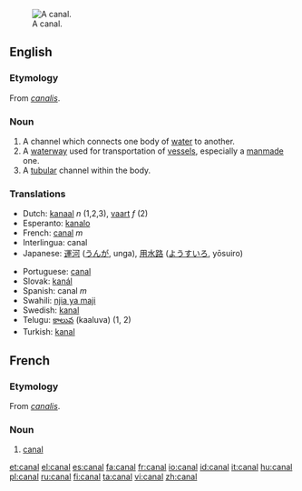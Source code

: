[[Image:Mittellandkanal near minden germany.jpg|thumb|right|A canal.]]
==English==

=== Etymology ===
From {{L.}} ''[[canalis]]''.

=== Noun ===
{{wikipedia}}{{en-noun}}
# A channel which connects one body of [[water]] to another.
# A [[waterway]] used for transportation of [[vessel]]s, especially a [[manmade]] one.
# A [[tubular]] channel within the body.

===Translations===
{{top}}
*Dutch: [[kanaal]] ''n'' (1,2,3), [[vaart]] ''f'' (2)
*Esperanto: [[kanalo]]
*French: [[#French|canal]] ''m''
*Interlingua: canal
*Japanese: [[運河]] ([[うんが]], unga), [[用水路]] ([[ようすいろ]], yōsuiro)
{{mid}}
*Portuguese: [[#Portuguese|canal]] {{m}}
*Slovak: [[kanál]]
*Spanish: canal ''m''
*Swahili: [[njia ya maji]]
*Swedish: [[kanal]]
*Telugu: [[కాలువ]] (kaaluva) (1, 2)
*Turkish: [[kanal]]
{{bottom}}

==French==
=== Etymology ===
From {{L.}} ''[[canalis]]''.
=== Noun ===
{{fr-noun-reg-aux|m|can|al}}
#[[#English|canal]]

[[et:canal]]
[[el:canal]]
[[es:canal]]
[[fa:canal]]
[[fr:canal]]
[[io:canal]]
[[id:canal]]
[[it:canal]]
[[hu:canal]]
[[pl:canal]]
[[ru:canal]]
[[fi:canal]]
[[ta:canal]]
[[vi:canal]]
[[zh:canal]]